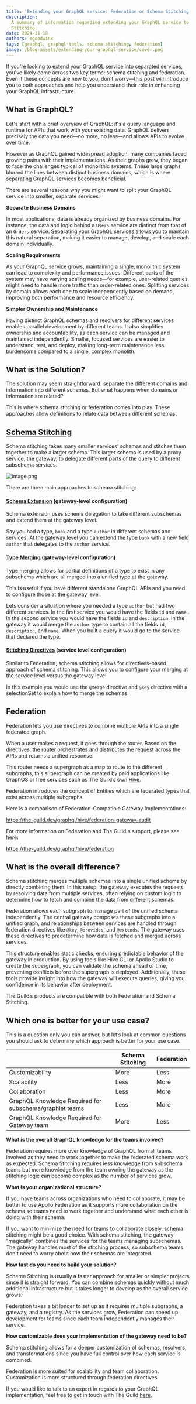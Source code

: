 ```yaml
---
title: 'Extending your GraphQL service: Federation or Schema Stitching'
description:
  A summary of information regarding extending your GraphQL service to use Federation or Schema
  Stitching.
date: 2024-11-18
authors: egoodwinx
tags: [graphql, graphql-tools, schema-stitching, federation]
image: /blog-assets/extending-your-graphql-service/cover.png
---
```


If you're looking to extend your GraphQL service into separated services, you've likely come across
two key terms: schema stitching and federation. Even if these concepts are new to you, don't
worry—this post will introduce you to both approaches and help you understand their role in
enhancing your GraphQL infrastructure.

## What is GraphQL?

Let's start with a brief overview of GraphQL: it's a query language and runtime for APIs that work
with your existing data. GraphQL delivers precisely the data you need—no more, no less—and allows
APIs to evolve over time.

However as GraphQL gained widespread adoption, many companies faced growing pains with their
implementations. As their graphs grew, they began to face the challenges typical of monolithic
systems. These large graphs blurred the lines between distinct business domains, which is where
separating GraphQL services becomes beneficial.

There are several reasons why you might want to split your GraphQL service into smaller, separate
services:

**Separate Business Domains**

In most applications, data is already organized by business domains. For instance, the data and
logic behind a `Users` service are distinct from that of an `Orders` service. Separating your
GraphQL services allows you to maintain this natural separation, making it easier to manage,
develop, and scale each domain individually.

**Scaling Requirements**

As your GraphQL service grows, maintaining a single, monolithic system can lead to complexity and
performance issues. Different parts of the system may have varying scaling needs—for example,
user-related queries might need to handle more traffic than order-related ones. Splitting services
by domain allows each one to scale independently based on demand, improving both performance and
resource efficiency.

**Simpler Ownership and Maintenance**

Having distinct GraphQL schemas and resolvers for different services enables parallel development by
different teams. It also simplifies ownership and accountability, as each service can be managed and
maintained independently. Smaller, focused services are easier to understand, test, and deploy,
making long-term maintenance less burdensome compared to a single, complex monolith.

## What is the Solution?

The solution may seem straightforward: separate the different domains and information into different
schemas. But what happens when domains or information are related?

This is where schema stitching or federation comes into play. These approaches allow definitions to
relate data between different schemas.

## [Schema Stitching](https://the-guild.dev/graphql/stitching/docs)

Schema stitching takes many smaller services’ schemas and stitches them together to make a larger
schema. This larger schema is used by a proxy service, the gateway, to delegate different parts of
the query to different subschema services.

![image.png](/blog-assets/extending-your-graphql-service/distributed-graph.png)

There are three main approaches to schema stitching:

#### [Schema Extension](https://the-guild.dev/graphql/stitching/docs/approaches/schema-extensions) (gateway-level configuration)

Schema extension uses schema delegation to take different subschemas and extend them at the gateway
level.

Say you had a type, `book` and a type `author` in different schemas and services. At the gateway
level you can extend the type `book` with a new field `author` that delegates to the `author`
service.

#### [Type Merging](https://the-guild.dev/graphql/stitching/docs/approaches/type-merging) (gateway-level configuration)

Type merging allows for partial definitions of a type to exist in any subschema which are all merged
into a unified type at the gateway.

This is useful if you have different standalone GraphQL APIs and you need to configure those at the
gateway level.

Lets consider a situation where you needed a type `author` but had two different services. In the
first service you would have the fields `id` and `name` . In the second service you would have the
fields `id` and `description`. In the gateway it would merge the `author` type to contain all the
fields `id`, `description`, and `name`. When you built a query it would go to the service that
declared the type.

#### [Stitching Directives](https://the-guild.dev/graphql/stitching/docs/approaches/stitching-directives) (service level configuration)

Similar to Federation, schema stitching allows for directives-based approach of schema stitching.
This allows you to configure your merging at the service level versus the gateway level.

In this example you would use the `@merge` directive and `@key` directive with a selectionSet to
explain how to merge the schemas.

## Federation

Federation lets you use directives to combine multiple APIs into a single federated graph.

When a user makes a request, it goes through the router. Based on the directives, the router
orchestrates and distributes the request across the APIs and returns a unified response.

This router needs a supergraph as a map to route to the different subgraphs, this supergraph can be
created by paid applications like GraphOS or free services such as The Guild’s own
[Hive](https://the-guild.dev/graphql/hive).

Federation introduces the concept of Entities which are federated types that exist across multiple
subgraphs.

Here is a comparison of Federation-Compatible Gateway Implementations:

https://the-guild.dev/graphql/hive/federation-gateway-audit

For more information on Federation and The Guild's support, please see here:

https://the-guild.dev/graphql/hive/federation

## What is the overall difference?

Schema stitching merges multiple schemas into a single unified schema by directly combining them. In
this setup, the gateway executes the requests by resolving data from multiple services, often
relying on custom logic to determine how to fetch and combine the data from different schemas.

Federation allows each subgraph to manage part of the unified schema independently. The central
gateway composes these subgraphs into a unified graph, and relationships between services are
handled through federation directives like `@key`, `@provides`, and `@extends`. The gateway uses
these directives to predetermine how data is fetched and merged across services.

This structure enables static checks, ensuring predictable behavior of the gateway in production. By
using tools like Hive CLI or Apollo Studio to create the supergraph, you can validate the schema
ahead of time, preventing conflicts before the supergraph is deployed. Additionally, these tools
provide insight into how the gateway will execute queries, giving you confidence in its behavior
after deployment.

The Guild’s products are compatible with both Federation and Schema Stitching.

## Which one is better for your use case?

This is a question only you can answer, but let’s look at common questions you should ask to
determine which approach is better for your use case.

|                                                         | Schema Stitching | Federation |
| ------------------------------------------------------- | ---------------- | ---------- |
| Customizability                                         | More             | Less       |
| Scalability                                             | Less             | More       |
| Collaboration                                           | Less             | More       |
| GraphQL Knowledge Required for subschema/graphlet teams | Less             | More       |
| GraphQL Knowledge Required for Gateway team             | More             | Less       |

**What is the overall GraphQL knowledge for the teams involved?**

Federation requires more over knowledge of GraphQL from all teams involved as they need to work
together to make the federated schema work as expected. Schema Stitching requires less knowledge
from subschema teams but more knowledge from the team owning the gateway as the stitching logic can
become complex as the number of services grow.

**What is your organizational structure?**

If you have teams across organizations who need to collaborate, it may be better to use Apollo
Federation as it supports more collaboration on the schema so teams need to work together and
understand what each other is doing with their schema.

If you want to minimize the need for teams to collaborate closely, schema stitching might be a good
choice. With schema stitching, the gateway "magically" combines the services for the teams managing
subschemas. The gateway handles most of the stitching process, so subschema teams don't need to
worry about how their schemas are integrated.

**How fast do you need to build your solution?**

Schema Stitching is usually a faster approach for smaller or simpler projects since it is straight
forward. You can combine schemas quickly without much additional infrastructure but it takes longer
to develop as the overall service grows.

Federation takes a bit longer to set up as it requires multiple subgraphs, a gateway, and a
registry. As the services grow, Federation can speed up development for teams since each team
independently manages their service.

**How customizable does your implementation of the gateway need to be?**

Schema stitching allows for a deeper customization of schemas, resolvers, and transformations since
you have full control over how each service is combined.

Federation is more suited for scalability and team collaboration. Customization is more structured
through federation directives.

If you would like to talk to an expert in regards to your GraphQL implementation, feel free to get
in touch with The Guild [here](https://the-guild.dev/#get-in-touch).
